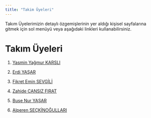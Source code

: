 ```yaml
---
title: "Takim Üyeleri"
---
```


Takım Üyelerimizin detaylı özgemişlerinin yer aldığı kişisel sayfalarına gitmek için sol menüyü veya aşağıdaki linkleri kullanabilirsiniz.

# Takım Üyeleri

1.  [Yasmin Yağmur KARSLI](/takim/yasmin.qmd)

2.  [Erdi YAŞAR](/takim/erdi.qmd)

3.  [Fikret Emin SEVGİLİ](/takim/fikret.qmd)

4.  [Zahide CANSIZ FIRAT](/takim/zahide.qmd)

5.  [Buse Nur YAŞAR](/takim/buse.qmd)

6.  [Alperen SEÇKİNOĞULLARI](/takim/alperen.qmd)
